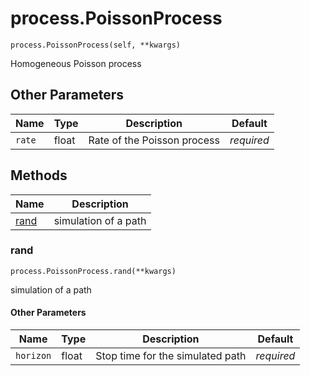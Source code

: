 # process.PoissonProcess { #sim_2024.process.PoissonProcess }

`process.PoissonProcess(self, **kwargs)`

Homogeneous Poisson process

## Other Parameters

| Name   | Type   | Description                 | Default    |
|--------|--------|-----------------------------|------------|
| `rate` | float  | Rate of the Poisson process | _required_ |

## Methods

| Name | Description |
| --- | --- |
| [rand](#sim_2024.process.PoissonProcess.rand) | simulation of a path |

### rand { #sim_2024.process.PoissonProcess.rand }

`process.PoissonProcess.rand(**kwargs)`

simulation of a path

#### Other Parameters

| Name      | Type   | Description                      | Default    |
|-----------|--------|----------------------------------|------------|
| `horizon` | float  | Stop time for the simulated path | _required_ |